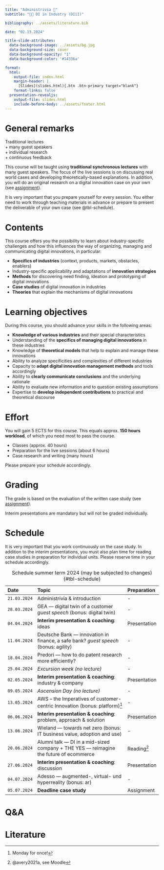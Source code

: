 ```yaml
---
title: "Administrivia 🧐"  
subtitle: "🧑‍🔬 DI in Industry (DIiI)"

bibliography: ../assets/literature.bib

date: "02.13.2024"

title-slide-attributes:
  data-background-image: ../assets/bg.jpg
  data-background-size: cover
  data-background-opacity: "1"
  data-background-color: '#14336a'

format: 
  html:
    output-file: index.html
    margin-header: | 
      [Slides](slides.html){.btn .btn-primary target="blank"}
    format-links: false       
  presentation-revealjs:
    output-file: slides.html
    include-before-body: ../assets/footer.html
---
```


# General remarks

:::html-hidden
:::large
[Traditional lectures]{.fragment}    
[+ many guest speakers]{.fragment}     
[+ individual research]{.fragment}       
[+ continuous feedback]{.fragment}
:::
:::

:::notes
This course will be taught using **traditional synchronous lectures** with many guest speakers. The focus of the live sessions is on discussing real world cases and developing theoretically-based explanations. In addition, you will do an original research on a digital innovation case on your own (see [assignment](../assignment/)).

It is very important that you prepare yourself for every session. You either need to work through teaching materials in advance or prepare to present the deliverable of your own case (see @tbl-schedule).
:::

# Contents

This course offers you the possibility to learn about industry-specific challenges and how this influences the way of organizing, managing and communicating digital innovations, in particular:

:::{.incremental}
- __Specifics of industries__ (context, products, markets, obstacles, enablers)
- Industry-specific applicability and adaptations of __innovation strategies__
- __Methods__ for discovering need finding, ideation and prototyping of digital innovations
- __Case studies__ of digital innovation in industries
- __Theories__ that explain the mechanisms of digital innovations
:::

# Learning objectives

During this course, you should advance your skills in the following areas:

::: {.incremental}
- __Knowledge of various industries__ and their special characteristics 
- Understanding of the __specifics of managing digital innovations__ in these industries 
- Knowledge of __theoretical models__ that help to explain and manage these innovations
- Ability to analyze specificities and complexities of different industries 
- Capacity to __adapt digital innovation management methods__ and tools accordingly
- Ability to __clearly communicate conclusions__ and the underlying rationale
- Ability to evaluate new information and to question existing assumptions
- Expertise to __develop independent contributions__ to practical and theoretical discourse
:::

# Effort

You will gain 5 ECTS for this course. This equals approx. __150 hours workload__, of which you need most to pass the course.

::: {.incremental}
- Classes (approx. 40 hours)
- Preparation for the live sessions (about 6 hours)
- Case research and writing (many hours)
:::

::: {.fragment}
Please prepare your schedule accordingly.
:::

# Grading

The grade is based on the evaluation of the written case study (see [assignment](../assignment/)).

Interim presentations are mandatory but will not be graded individually.

# Schedule {.scrollable .smaller}

:::notes
It is very important that you work continuously on the case study. In addition to the interim presentations, you must also plan time for reading case studies in preparation for individual units. Please reserve time in your schedule accordingly.
:::

::: {.column-page-right}

|Date        |Topic                                                                                    |Preparation      |
|:-----------|:-----------------------------------------------------------------------------------------|:----------------|
|`21.03.2024`| Administrivia & introduction                                                             | -
|`28.03.2024`| GEA — digital twin of a customer *guest speech* (bonus: digital twin)                    | -
|`04.04.2024`| __Interim presentation & coaching__: ideas                                               | Presentation
|`11.04.2024`| Deutsche Bank — innovation in finance, a safe bank? *guest speech* (bonus: agility)      | -
|`18.04.2024`| Predori — how to do patent research more efficiently?                                    | -
|`25.04.2024`| *Excursion week (no lecture)*                                                            | -
|`02.05.2024`| __Interim presentation & coaching__: industry & company                                  | Presentation
|`09.05.2024`| *Ascension Day (no lecture)*                                                             | -
|`13.05.2024`| AWS – the Imperatives of customer-centric Innovation (bonus: platform)^[Monday for once!]| -                
|`06.06.2024`| __Interim presentation & coaching__: problem, approach & solution                        | Presentation
|`13.06.2024`| Wieland — towards net zero (bonus: IT business value, adoption and use)                  | -
|`20.06.2024`| Alumni talk — DI in a mid-sized company + THE YES — reimagine the future of ecommerce    | Reading^[@avery2021a, see Moodle]
|`27.06.2024`| __Interim presentation & coaching__: discussion                                          | Presentation
|`04.07.2024`| Adesso — augmented-, virtual- und hyperreality (bonus: ar)                               | -
|`05.07.2024`| __Deadline case study__                                                                  | Assignment

: Schedule summer term 2024 (may be subjected to changes) {#tbl-schedule}


:::

# Q&A {.html-hidden .unlisted .vertical-center background-color="#00050b" background-image="../assets/bg.jpg"}

# Literature
::: {#refs}
:::
